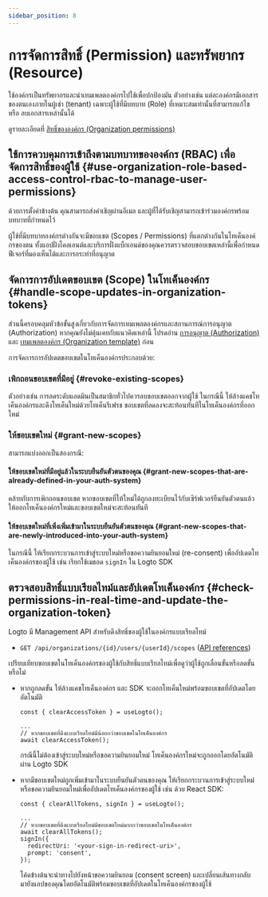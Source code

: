 ```yaml
---
sidebar_position: 8
---
```


# การจัดการสิทธิ์ (Permission) และทรัพยากร (Resource)

ใช้องค์กรเป็นทรัพยากรและนำเทมเพลตองค์กรไปใช้เพื่อปกป้องมัน ตัวอย่างเช่น แต่ละองค์กรมีเอกสารของตนเองภายในผู้เช่า (tenant) เฉพาะผู้ใช้ที่มีบทบาท (Role) ที่เหมาะสมเท่านั้นที่สามารถแก้ไขหรือ ลบเอกสารเหล่านั้นได้

ดูรายละเอียดที่ [สิทธิ์ขององค์กร (Organization permissions)](/authorization/organization-permissions)

## ใช้การควบคุมการเข้าถึงตามบทบาทขององค์กร (RBAC) เพื่อจัดการสิทธิ์ของผู้ใช้ \{#use-organization-role-based-access-control-rbac-to-manage-user-permissions}

ด้วยการตั้งค่าข้างต้น คุณสามารถส่งคำเชิญผ่านอีเมล และผู้ที่ได้รับเชิญสามารถเข้าร่วมองค์กรพร้อมบทบาทที่กำหนดไว้

ผู้ใช้ที่มีบทบาทองค์กรต่างกันจะมีขอบเขต (Scopes / Permissions) ที่แตกต่างกันในโทเค็นองค์กรของตน ทั้งแอปฝั่งไคลเอนต์และบริการฝั่งแบ็กเอนด์ของคุณควรตรวจสอบขอบเขตเหล่านี้เพื่อกำหนดฟีเจอร์ที่มองเห็นได้และการกระทำที่อนุญาต

## จัดการการอัปเดตขอบเขต (Scope) ในโทเค็นองค์กร \{#handle-scope-updates-in-organization-tokens}

ส่วนนี้ครอบคลุมหัวข้อขั้นสูงเกี่ยวกับการจัดการเทมเพลตองค์กรและสถานการณ์การอนุญาต (Authorization) หากคุณยังไม่คุ้นเคยกับแนวคิดเหล่านี้ โปรดอ่าน [การอนุญาต (Authorization)](/authorization) และ [เทมเพลตองค์กร (Organization template)](/authorization/organization-template) ก่อน

การจัดการการอัปเดตขอบเขตในโทเค็นองค์กรประกอบด้วย:

### เพิกถอนขอบเขตที่มีอยู่ \{#revoke-existing-scopes}

ตัวอย่างเช่น การลดระดับแอดมินเป็นสมาชิกทั่วไปควรลบขอบเขตออกจากผู้ใช้ ในกรณีนี้ ให้ล้างแคชโทเค็นองค์กรและดึงโทเค็นใหม่ด้วยโทเค็นรีเฟรช ขอบเขตที่ลดลงจะสะท้อนทันทีในโทเค็นองค์กรที่ออกใหม่

### ให้ขอบเขตใหม่ \{#grant-new-scopes}

สามารถแบ่งออกเป็นสองกรณี:

#### ให้ขอบเขตใหม่ที่มีอยู่แล้วในระบบยืนยันตัวตนของคุณ \{#grant-new-scopes-that-are-already-defined-in-your-auth-system}

คล้ายกับการเพิกถอนขอบเขต หากขอบเขตที่ให้ใหม่ได้ถูกลงทะเบียนไว้กับเซิร์ฟเวอร์ยืนยันตัวตนแล้ว ให้ออกโทเค็นองค์กรใหม่และขอบเขตใหม่จะสะท้อนทันที

#### ให้ขอบเขตใหม่ที่เพิ่งเพิ่มเข้ามาในระบบยืนยันตัวตนของคุณ \{#grant-new-scopes-that-are-newly-introduced-into-your-auth-system}

ในกรณีนี้ ให้เรียกกระบวนการเข้าสู่ระบบใหม่หรือขอความยินยอมใหม่ (re-consent) เพื่ออัปเดตโทเค็นองค์กรของผู้ใช้ เช่น เรียกใช้เมธอด `signIn` ใน Logto SDK

## ตรวจสอบสิทธิ์แบบเรียลไทม์และอัปเดตโทเค็นองค์กร \{#check-permissions-in-real-time-and-update-the-organization-token}

Logto มี Management API สำหรับดึงสิทธิ์ของผู้ใช้ในองค์กรแบบเรียลไทม์

- `GET /api/organizations/{id}/users/{userId}/scopes` ([API references](https://openapi.logto.io/operation/operation-listorganizationuserscopes))

เปรียบเทียบขอบเขตในโทเค็นองค์กรของผู้ใช้กับสิทธิ์แบบเรียลไทม์เพื่อดูว่าผู้ใช้ถูกเลื่อนขั้นหรือลดขั้นหรือไม่

- หากถูกลดขั้น ให้ล้างแคชโทเค็นองค์กร และ SDK จะออกโทเค็นใหม่พร้อมขอบเขตที่อัปเดตโดยอัตโนมัติ

  ```tsx
  const { clearAccessToken } = useLogto();

  ...
  // หากขอบเขตที่ดึงแบบเรียลไทม์มีน้อยกว่าขอบเขตในโทเค็นองค์กร
  await clearAccessToken();

  ```

  กรณีนี้ไม่ต้องเข้าสู่ระบบใหม่หรือขอความยินยอมใหม่ โทเค็นองค์กรใหม่จะถูกออกโดยอัตโนมัติผ่าน Logto SDK

- หากมีขอบเขตใหม่ถูกเพิ่มเข้ามาในระบบยืนยันตัวตนของคุณ ให้เรียกกระบวนการเข้าสู่ระบบใหม่หรือขอความยินยอมใหม่เพื่ออัปเดตโทเค็นองค์กรของผู้ใช้ เช่น ด้วย React SDK:

  ```tsx
  const { clearAllTokens, signIn } = useLogto();

  ...
  // หากขอบเขตที่ดึงแบบเรียลไทม์มีขอบเขตใหม่มากกว่าขอบเขตในโทเค็นองค์กร
  await clearAllTokens();
  signIn({
    redirectUri: '<your-sign-in-redirect-uri>',
    prompt: 'consent',
  });

  ```

  โค้ดข้างต้นจะนำทางไปยังหน้าขอความยินยอม (consent screen) และเปลี่ยนเส้นทางกลับมายังแอปของคุณโดยอัตโนมัติพร้อมขอบเขตที่อัปเดตในโทเค็นองค์กรของผู้ใช้
